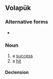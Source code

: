 ==Volapük==

===Alternative forms===
* {{l|vo|benosuf}}

===Noun===
{{vo-noun}}

# a [[success]]
# a [[hit]]

====Declension====
{{vo-decl-noun}}